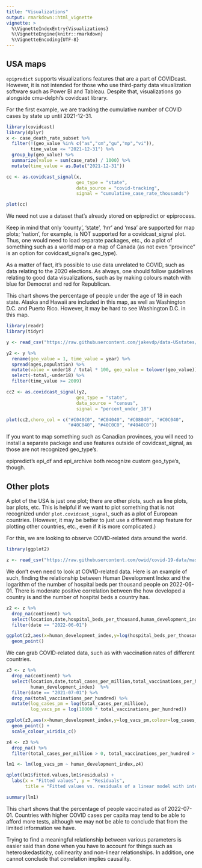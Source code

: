 ```yaml
---
title: "Visualizations"
output: rmarkdown::html_vignette
vignette: >
  %\VignetteIndexEntry{Visualizations}
  %\VignetteEngine{knitr::rmarkdown}
  %\VignetteEncoding{UTF-8}
---
```


## USA maps

`epipredict` supports visualizations features that are a part of COVIDcast.
However, it is not intended for
those who use third-party data visualization software such as Power BI and
Tableau. Despite that, visualizations go alongside cmu-delphi's covidcast
library.

For the first example, we are tracking the cumulative number of COVID cases
by state up until 2021-12-31.

```r
library(covidcast)
library(dplyr)
x <- case_death_rate_subset %>%
  filter(!(geo_value %in% c("as","cm","gu","mp","vi")),
         time_value <= "2021-12-31") %>%
  group_by(geo_value) %>%
  summarize(value = sum(case_rate) / 1000) %>%
  mutate(time_value = as.Date("2021-12-31"))

cc <- as.covidcast_signal(x,
                          geo_type = "state",
                          data_source = "covid-tracking",
                          signal = "cumulative_case_rate_thousands")

plot(cc)
```

We need not use a dataset that's already stored on epipredict or epiprocess.

Keep in mind that only 'county', 'state', 'hrr' and 'msa' are supported
for map plots; 'nation', for example, is NOT supported for a covidcast_signal 
plot. Thus, one would need to load separate packages, etc., do a plot of
something such as a world map or a map of Canada (as not even "province"
is an option for covidcast_signal's geo_type).

As a matter of fact, it's possible to use data unrelated to COVID,
such as data relating to the 2020 elections. As always, one should follow
guidelines relating to good data visualizations, such as by making colours
match with blue for Democrat and red for Republican.

This chart shows the percentage of people under the age of 18 in each state.
Alaska and Hawaii are included in this map, as well as Washington D.C. and
Puerto Rico. However, it may be hard to see Washington D.C. in this map.

```r
library(readr)
library(tidyr)

y <- read_csv("https://raw.githubusercontent.com/jakevdp/data-USstates/master/state-population.csv")

y2 <- y %>%
  rename(geo_value = 1, time_value = year) %>%
  spread(ages,population) %>%
  mutate(value = under18 / total * 100, geo_value = tolower(geo_value)) %>%
  select(-total,-under18) %>%
  filter(time_value >= 2009)

cc2 <- as.covidcast_signal(y2,
                          geo_type = "state",
                          data_source = "census",
                          signal = "percent_under_18")

plot(cc2,choro_col = c("#C040C0", "#C04040", "#C08040", "#C0C040",
                       "#40C040", "#40C0C0", "#4040C0"))
```

If you want to map something such as Canadian provinces,
you will need to install a separate package and use features outside of
covidcast_signal, as those are not recognized geo_type's.

epipredict's epi_df and epi_archive both recognize custom geo_type's, though.

## Other plots

A plot of the USA is just one plot; there are other plots, such as line plots,
bar plots, etc. This is helpful if we want to plot something that is not
recognized under `plot.covidcast_signal`, such as a plot of European countries.
(However, it may be better to just use a different map feature for plotting
other countries, etc., even if it is more complicated.)

For this, we are looking to observe COVID-related data around the world.

```r
library(ggplot2)

z <- read_csv("https://raw.githubusercontent.com/owid/covid-19-data/master/public/data/owid-covid-data.csv")
```

We don't even need to look at COVID-related data. Here is an example of such,
finding the relationship between Human Development Index and the logarithm of
the number of hospital beds per thousand people on 2022-06-01. There is moderate
positive correlation between the how developed a country is and the number
of hospital beds a country has.

```r
z2 <- z %>%
  drop_na(continent) %>%
  select(location,date,hospital_beds_per_thousand,human_development_index) %>%
  filter(date == "2022-06-01") 

ggplot(z2,aes(x=human_development_index,y=log(hospital_beds_per_thousand))) +
  geom_point()
```

We can grab COVID-related data, such as with vaccination rates of different
countries.

```r
z3 <- z %>%
  drop_na(continent) %>%
  select(location,date,total_cases_per_million,total_vaccinations_per_hundred,
         human_development_index)  %>%
  filter(date == "2021-07-01") %>%
  drop_na(total_vaccinations_per_hundred) %>%
  mutate(log_cases_pm = log(total_cases_per_million),
         log_vacs_pm = log(10000 * total_vaccinations_per_hundred))

ggplot(z3,aes(x=human_development_index,y=log_vacs_pm,colour=log_cases_pm)) +
  geom_point() +
  scale_colour_viridis_c()

z4 <- z3 %>%
  drop_na() %>%
  filter(total_cases_per_million > 0, total_vaccinations_per_hundred > 0)

lm1 <- lm(log_vacs_pm ~ human_development_index,z4)

qplot(lm1$fitted.values,lm1$residuals) +
  labs(x = "Fitted values", y = "Residuals",
       title = "Fitted values vs. residuals of a linear model with interaction")

summary(lm1)
```

This chart shows that the percentage of people vaccinated as of 2022-07-01.
Countries with higher COVID cases per capita may tend to be able to afford more
tests, although we may not be able to conclude that from the limited information
we have.


Trying to find a meaningful relationship between various parameters is easier
said than done when you have to account for things such as heteroskedasticity,
collinearity and non-linear relationships. In addition, one cannot conclude that
correlation implies causality.

